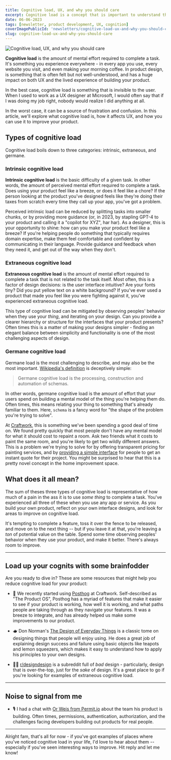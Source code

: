 ```yaml
---
title: Cognitive load, UX, and why you should care
excerpt: Cognitive load is a concept that is important to understand that is often overlooked, and has a huge impact on both UX and the lived experience of building your product.
date: 06-06-2023
tags: [newsletter, product development, UX, cognition]
coverImagePublicId: 'newsletters/cognitive-load-ux-and-why-you-should-care/cover'
slug: cognitive-load-ux-and-why-you-should-care
---
```


<Image
  publicId="newsletters/cognitive-load-ux-and-why-you-should-care/cover"
  alt="Cognitive load, UX, and why you should care"
/>

**Cognitive load** is the amount of mental effort required to complete a task. It's something you experience everywhere - in every app you use, every website you visit, and even making your morning coffee. In product design, is something that is often felt but not well-understood, and has a huge impact on both UX and the lived experience of building your product.

In the best case, cognitive load is something that is invisible to the user. When I used to work as a UX designer at Microsoft, I would often say that if I was doing my job right, nobody would realize I did anything at all.

In the worst case, it can be a source of frustration and confusion. In this article, we'll explore what cognitive load is, how it affects UX, and how you can use it to improve your product.

## Types of cognitive load

Cognitive load boils down to three categories: intrinsic, extraneous, and germane.

### Intrinsic cognitive load

**Intrinsic cognitive load** is the basic difficulty of a given task. In other words, the amount of perceived mental effort required to complete a task. Does using your product feel like a breeze, or does it feel like a chore? If the person looking at the product you've designed feels like they're doing their taxes from scratch every time they call up your app, you've got a problem.

Perceived intrinsic load can be reduced by splitting tasks into smaller chunks, or by providing more guidance (or, in 2023, by stapling GPT-4 to your product and calling it a "copilot for XYZ", har har). As a designer, this is your opportunity to shine: how can you make your product feel like a breeze? If you're helping people do something that typically requires domain expertise, make them feel comfortable and confident by communicating in their language. Provide guidance and feedback when they need it, and get out of the way when they don't.

### Extraneous cognitive load

**Extraneous cognitive load** is the amount of mental effort required to complete a task that is not related to the task itself. Most often, this is a factor of design decisions: is the user interface intuitive? Are your fonts tiny? Did you put yellow text on a white background? If you've ever used a product that made you feel like you were fighting against it, you've experienced extraneous cognitive load.

This type of cognitive load can be mitigated by observing peoples' behavior when they use your _thing_, and iterating on your design. Can you provide a clearer hierarchy or structure for the interfaces that your product presents? Often times this is a matter of making your designs simpler - finding an elegant balance between simplicity and functionality is one of the most challenging aspects of design.

### Germane cognitive load

Germane load is the most challenging to describe, and may also be the most important. [Wikipedia's definition](https://en.wikipedia.org/wiki/Cognitive_load#Germane) is deceptively simple:

> Germane cognitive load is the processing, construction and automation of schemas.

In other words, germane cognitive load is the amount of effort that your users spend on building a mental model of the thing you're helping them do. Often times, this means relating your thing to something that's already familiar to them. Here, `schema` is a fancy word for "the shape of the problem you're trying to solve".

At [Craftwork](https://craftwork.com), this is something we've been spending a good deal of time on. We found pretty quickly that most people don't have any mental model for what it should cost to repaint a room. Ask two friends what it costs to paint the same room, and you're likely to get two wildly different answers. This is a problem we're trying to solve for by offering transparent pricing for painting services, and by [providing a simple interface](https://craftwork.com/estimate) for people to get an instant quote for their project. You might be surprised to hear that this is a pretty novel concept in the home improvement space.

## What does it all mean?

The sum of theses three types of cognitive load is representative of how much of a pain in the ass it is to use _some thing_ to complete a task. You've experienced all three of these when you use any app or service. As you build your own product, reflect on your own interface designs, and look for areas to improve on cognitive load.

It's tempting to complete a feature, toss it over the fence to be released, and move on to the next thing -- but if you leave it at that, you're leaving a _ton_ of potential value on the table. Spend some time observing peoples' behavior when they use your product, and make it better. There's always room to improve.

---

## Load up your cognits with some brainfodder

Are you ready to dive in? These are some resources that might help you reduce cognitive load for your product:

- 🐗 We recently started using [Posthog](https://posthog.com/blog/using-posthog) at Craftwork. Self-described as "The Product OS", Posthog has a myriad of features that make it easier to see if your product is working, how well it is working, and what paths people are taking through as they navigate your features. It was a breeze to integrate, and has already helped us make some improvements to our product.

- 🫖 Don Norman's [The Design of Everyday Things](https://amzn.to/3Cgn5XG) is a classic tome on designing things that people will enjoy using. He does a great job of explaining design success and failure using basic objects like teapots and lemon squeezers, which makes it easy to understand how to apply his principles to your own designs.

- 🧑‍🎨 [r/designdesign](https://www.reddit.com/r/designdesign) is a subreddit full of _bad_ design - particularly, design that is over-the-top, just for the _sake_ of design. It's a great place to go if you're looking for examples of extraneous cognitive load.

---

## Noise to signal from me

- 🎙️ I had a chat with [Or Weis from Permit.io](https://apisyouwonthate.com/podcast/permissions-are-the-gift-that-keep-on-giving-with-or-weis-from-permit-io/) about the team his product is building. Often times, permissions, authentication, authorization, and the challenges facing developers building out products for real people.

---

Alright fam, that's all for now - if you've got examples of places where you've noticed cognitive load in your life, I'd love to hear about them -- especially if you've seen interesting ways to improve. Hit reply and let me know!
